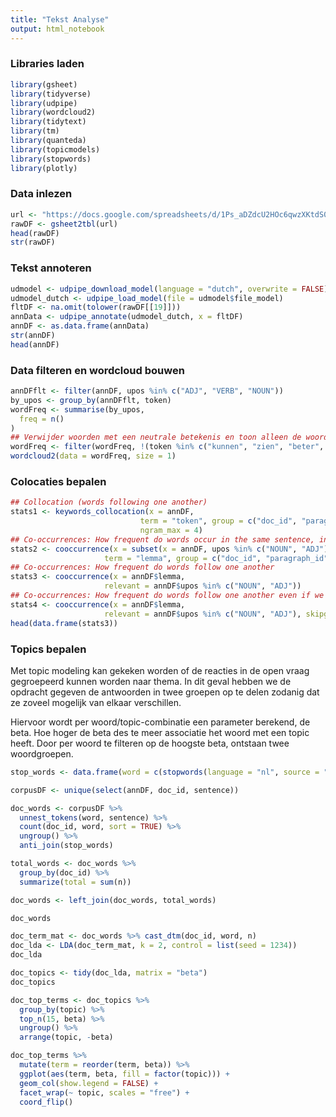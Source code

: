 ```yaml
---
title: "Tekst Analyse"
output: html_notebook
---
```


### Libraries laden

```r
library(gsheet)
library(tidyverse)
library(udpipe)
library(wordcloud2)
library(tidytext)
library(tm)
library(quanteda)
library(topicmodels)
library(stopwords)
library(plotly)
```

### Data inlezen

```r
url <- "https://docs.google.com/spreadsheets/d/1Ps_aDZdcU2HOc6qwzXKtdS0jcpXCgLESVeiC6JN_VEk/edit?usp=sharing"
rawDF <- gsheet2tbl(url)
head(rawDF)
str(rawDF)
```
### Tekst annoteren
```r
udmodel <- udpipe_download_model(language = "dutch", overwrite = FALSE)
udmodel_dutch <- udpipe_load_model(file = udmodel$file_model)
fltDF <- na.omit(tolower(rawDF[[19]]))
annData <- udpipe_annotate(udmodel_dutch, x = fltDF)
annDF <- as.data.frame(annData)
str(annDF)
head(annDF)
```

### Data filteren en wordcloud bouwen
```r
annDFflt <- filter(annDF, upos %in% c("ADJ", "VERB", "NOUN"))
by_upos <- group_by(annDFflt, token)
wordFreq <- summarise(by_upos,
  freq = n()
)
## Verwijder woorden met een neutrale betekenis en toon alleen de woorden die vaker dan 10 keer voorkomen.
wordFreq <- filter(wordFreq, !(token %in% c("kunnen", "zien", "beter", "kan", "staat", "staan", "komen", "moet")), freq > 3)
wordcloud2(data = wordFreq, size = 1)
```

### Colocaties bepalen
```r
## Collocation (words following one another)
stats1 <- keywords_collocation(x = annDF, 
                             term = "token", group = c("doc_id", "paragraph_id", "sentence_id"),
                             ngram_max = 4)
## Co-occurrences: How frequent do words occur in the same sentence, in this case only nouns or adjectives
stats2 <- cooccurrence(x = subset(x = annDF, upos %in% c("NOUN", "ADJ")), 
                     term = "lemma", group = c("doc_id", "paragraph_id", "sentence_id"))
## Co-occurrences: How frequent do words follow one another
stats3 <- cooccurrence(x = annDF$lemma, 
                     relevant = annDF$upos %in% c("NOUN", "ADJ"))
## Co-occurrences: How frequent do words follow one another even if we would skip 2 words in between
stats4 <- cooccurrence(x = annDF$lemma, 
                     relevant = annDF$upos %in% c("NOUN", "ADJ"), skipgram = 2)
head(data.frame(stats3))
```

### Topics bepalen

Met topic modeling kan gekeken worden of de reacties in de open vraag gegroepeerd kunnen worden naar thema. In dit geval hebben we de opdracht gegeven de antwoorden in twee groepen op te delen zodanig dat ze zoveel mogelijk van elkaar verschillen.

Hiervoor wordt per woord/topic-combinatie een parameter berekend, de beta. Hoe hoger de beta des te meer associatie het woord met een topic heeft. Door per woord te filteren op de hoogste beta, ontstaan twee woordgroepen.

```r
stop_words <- data.frame(word = c(stopwords(language = "nl", source = "snowball"), "niks", "oo", "onderwijs", "online"))

corpusDF <- unique(select(annDF, doc_id, sentence))

doc_words <- corpusDF %>%
  unnest_tokens(word, sentence) %>%
  count(doc_id, word, sort = TRUE) %>%
  ungroup() %>%
  anti_join(stop_words)

total_words <- doc_words %>% 
  group_by(doc_id) %>% 
  summarize(total = sum(n))

doc_words <- left_join(doc_words, total_words)

doc_words

doc_term_mat <- doc_words %>% cast_dtm(doc_id, word, n)
doc_lda <- LDA(doc_term_mat, k = 2, control = list(seed = 1234))
doc_lda

doc_topics <- tidy(doc_lda, matrix = "beta")
doc_topics
```

```r
doc_top_terms <- doc_topics %>%
  group_by(topic) %>%
  top_n(15, beta) %>%
  ungroup() %>%
  arrange(topic, -beta)

doc_top_terms %>%
  mutate(term = reorder(term, beta)) %>%
  ggplot(aes(term, beta, fill = factor(topic))) +
  geom_col(show.legend = FALSE) +
  facet_wrap(~ topic, scales = "free") +
  coord_flip()
```



